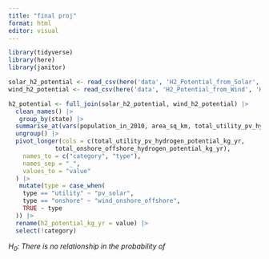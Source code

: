 ```yaml
---
title: "final proj"
format: html
editor: visual
---
```


```r
library(tidyverse)
library(here)
library(janitor)
```

```r
solar_h2_potential <- read_csv(here('data', 'H2_Potential_from_Solar', 'H2_Potential_from_Solar.csv'))
wind_h2_potential <- read_csv(here('data', 'H2_Potential_from_Wind', 'H2_Potential_from_Wind.csv'))
```

```r
h2_potential <- full_join(solar_h2_potential, wind_h2_potential) |> 
  clean_names() |> 
   group_by(state) |> 
  summarise_at(vars(population_in_2010, area_sq_km, total_utility_pv_hydrogen_potential_kg_yr, total_onshore_offshore_hydrogen_potential_kg_yr), sum, na.rm = TRUE) |> 
  ungroup() |> 
  pivot_longer(cols = c(total_utility_pv_hydrogen_potential_kg_yr, 
             total_onshore_offshore_hydrogen_potential_kg_yr),
    names_to = c("category", "type"),
    names_sep = "_",
    values_to = "value"
  ) |> 
   mutate(type = case_when(
    type == "utility" ~ "pv_solar",
    type == "onshore" ~ "wind_onshore_offshore",
    TRUE ~ type
  )) |> 
  rename(h2_potential_kg_yr = value) |> 
  select(!category)
```

*H~0~: There is no relationship in the probability of*

```r

```

```r

```

